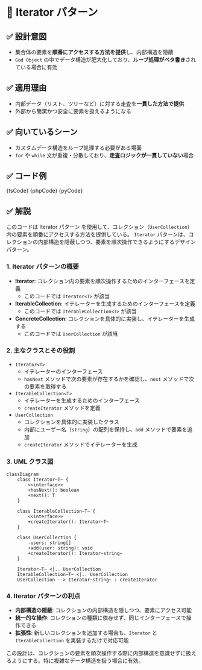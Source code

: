 

# 🧩 Iterator パターン

## ✅ 設計意図

- 集合体の要素を**順番にアクセスする方法を提供**し、内部構造を隠蔽
- `God Object` の中でデータ構造が肥大化しており、**ループ処理がベタ書き**されている場合に有効

## ✅ 適用理由

- 内部データ（リスト、ツリーなど）に対する走査を**一貫した方法で提供**
- 外部から簡潔かつ安全に要素を扱えるようになる

## ✅ 向いているシーン

- カスタムデータ構造をループ処理する必要がある場面
- `for` や `while` 文が重複・分散しており、**走査ロジックが一貫していない**場合

## ✅ コード例

<Tabs groupId="language">
  <TabItem value="ts" label="TypeScript">
    <CodeBlock language="ts">{tsCode}</CodeBlock>
  </TabItem>
  <TabItem value="php" label="PHP">
    <CodeBlock language="php">{phpCode}</CodeBlock>
  </TabItem>
  <TabItem value="python" label="Python">
    <CodeBlock language="python">{pyCode}</CodeBlock>
  </TabItem>
</Tabs>

## ✅ 解説

このコードは Iterator パターン を使用して、コレクション（`UserCollection`）内の要素を順番にアクセスする方法を提供している。
`Iterator` パターンは、コレクションの内部構造を隠蔽しつつ、要素を順次操作できるようにするデザインパターン。

### 1. Iterator パターンの概要

- **Iterator**: コレクション内の要素を順次操作するためのインターフェースを定義
  - このコードでは `Iterator<T>` が該当
- **IterableCollection**: イテレーターを生成するためのインターフェースを定義
  - このコードでは `IterableCollection<T>` が該当
- **ConcreteCollection**: コレクションを具体的に実装し、イテレーターを生成する
  - このコードでは `UserCollection` が該当

### 2. 主なクラスとその役割

- `Iterator<T>`
  - イテレーターのインターフェース
  - `hasNext` メソッドで次の要素が存在するかを確認し、`next` メソッドで次の要素を取得する
- `IterableCollection<T>`
  - イテレーターを生成するためのインターフェース
  - `createIterator` メソッドを定義
- `UserCollection`
  - コレクションを具体的に実装したクラス
  - 内部にユーザー名（`string`）の配列を保持し、`add` メソッドで要素を追加
  - `createIterator` メソッドでイテレーターを生成

### 3. UML クラス図

```mermaid
classDiagram
    class Iterator~T~ {
        <<interface>>
        +hasNext(): boolean
        +next(): T
    }

    class IterableCollection~T~ {
        <<interface>>
        +createIterator(): Iterator~T~
    }

    class UserCollection {
        -users: string[]
        +add(user: string): void
        +createIterator(): Iterator~string~
    }

    Iterator~T~ <|.. UserCollection
    IterableCollection~T~ <|.. UserCollection
    UserCollection --> Iterator~string~ : createIterator
```

### 4. Iterator パターンの利点

- **内部構造の隠蔽**: コレクションの内部構造を隠しつつ、要素にアクセス可能
- **統一的な操作**: コレクションの種類に依存せず、同じインターフェースで操作できる
- **拡張性**: 新しいコレクションを追加する場合も、`Iterator` と `IterableCollection` を実装するだけで対応可能

この設計は、コレクションの要素を順次操作する際に内部構造を意識せずに扱えるようにする。特に複雑なデータ構造を扱う場合に有効。
